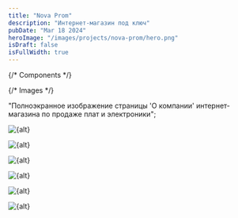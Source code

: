 ```yaml
---
title: "Nova Prom"
description: "Интернет-магазин под ключ"
pubDate: "Mar 18 2024"
heroImage: "/images/projects/nova-prom/hero.png"
isDraft: false
isFullWidth: true
---
```


{/* Components */}

{/* Images */}

  "Полноэкранное изображение страницы 'О компании' интернет-магазина по продаже плат и электроники";

<HeroImage client:only="react">
  <Image
    src={fullPageSlice_1}
    alt={alt}
    format={format}
    quality={quality}
    decoding="async"
  />
</HeroImage>

<Image
  src={fullPageSlice_2}
  alt={alt}
  format={format}
  quality={quality}
  decoding="async"
  loading="lazy"
/>

<Image
  src={fullPageSlice_3}
  alt={alt}
  format={format}
  quality={quality}
  decoding="async"
  loading="lazy"
/>

<Image
  src={fullPageSlice_4}
  alt={alt}
  format={format}
  quality={quality}
  decoding="async"
  loading="lazy"
/>

<Image
  src={fullPageSlice_5}
  alt={alt}
  format={format}
  quality={quality}
  decoding="async"
  loading="lazy"
/>

<Image
  src={fullPageSlice_6}
  alt={alt}
  format={format}
  quality={quality}
  decoding="async"
  loading="lazy"
/>
